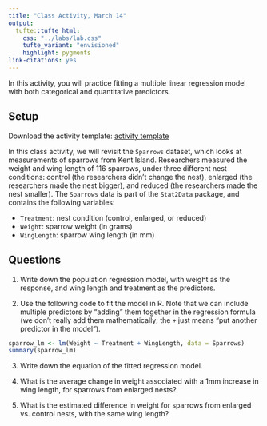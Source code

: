 ```yaml
---
title: "Class Activity, March 14"
output: 
  tufte::tufte_html:
    css: "../labs/lab.css"
    tufte_variant: "envisioned"
    highlight: pygments
link-citations: yes
---
```


In this activity, you will practice fitting a multiple linear regression model with both categorical and quantitative predictors.

## Setup

Download the activity template: [activity template](https://sta112-s22.github.io/class_activities/ca_lecture_19_template.Rmd)

In this class activity, we will revisit the `Sparrows` dataset, which looks at measurements of sparrows from Kent Island. Researchers measured the weight and wing length of 116 sparrows, under three different nest conditions: control (the researchers didn't change the nest), enlarged (the researchers made the nest bigger), and reduced (the researchers made the nest smaller). The `Sparrows` data is part of the `Stat2Data` package, and contains the following variables:

* `Treatment`: nest condition (control, enlarged, or reduced)
* `Weight`: sparrow weight (in grams)
* `WingLength`: sparrow wing length (in mm)

## Questions

1. Write down the population regression model, with weight as the response, and wing length and treatment as the predictors.

2. Use the following code to fit the model in R. Note that we can include multiple predictors by "adding" them together in the regression formula (we don't really add them mathematically; the `+` just means "put another predictor in the model").

```r
sparrow_lm <- lm(Weight ~ Treatment + WingLength, data = Sparrows)
summary(sparrow_lm)
```

3. Write down the equation of the fitted regression model.

4. What is the average change in weight associated with a 1mm increase in wing length, for sparrows from enlarged nests?

5. What is the estimated difference in weight for sparrows from enlarged vs. control nests, with the same wing length?